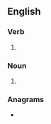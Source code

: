 ==English==

===Verb===
{{head|en|verb form}}

# {{en-third-person singular of|blabber}}

===Noun===
{{head|en|noun plural form}}

# {{plural of|blabber|lang=en}}

===Anagrams===
* {{anagrams|en|babblers|brabbles}}